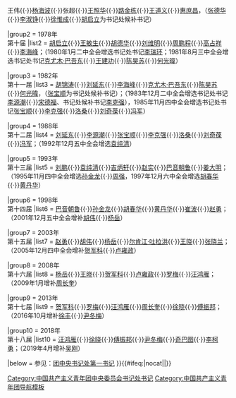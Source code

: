 {{Navbox
|name = 团中央书记处书记
|title = [[中国共产主义青年团中央委员会]]书记处书记
|above = 1964年共青团九大以来历届团中央书记处书记
|state = collapsed
|group1 = 1964年<br />第九届
|list1  = [[胡克实]]{{·}}王伟{{·}}[[杨海波]]{{·}}张超{{·}}[[王照华]]{{·}}[[路金栋]]{{·}}[[王道义]]{{·}}[[惠庶昌]]，（[[张德华 (1927年)|张德华]]{{·}}[[李淑铮]]{{·}}[[徐惟成]]{{·}}[[胡启立]]为书记处候补书记）

|group2 = 1978年<br />第十届
|list2  = [[胡启立]]{{·}}[[王敏生]]{{·}}[[胡德华 (政治人物)|胡德华]]{{·}}[[刘维明 (副省长)|刘维明]]{{·}}[[周鹏程]]{{·}}[[高占祥]]{{·}}[[李海峰]]；（1980年1月二中全会增选书记处书记[[李瑞环]]；1981年8月三中全会增选书记处书记[[克尤木·巴吾东]]{{·}}[[王建功]]{{·}}[[陈昊苏]]{{·}}[[何光暐]]）

|group3 = 1982年<br />第十一届
|list3  = [[胡锦涛]]{{·}}[[刘延东]]{{·}}[[李海峰]]{{·}}[[克尤木·巴吾东]]{{·}}[[陈昊苏]]{{·}}[[何光暐]]，（[[张宝顺]]为书记处候补书记）；（1983年12月二中全会增选书记处书记[[李源潮]]{{·}}[[宋德福 (1946年)|宋德福]]、书记处候补书记[[李克强]]），1985年11月四中全会增选书记处书记[[张宝顺]]{{·}}[[李克强]]{{·}}[[洛桑灵智多杰|洛桑]]{{·}}[[刘奇葆]]{{·}}[[冯军 (1949年)|冯军]]）

|group4 = 1988年<br />第十二届
|list4  = [[刘延东]]{{·}}[[李源潮]]{{·}}[[张宝顺]]{{·}}[[李克强]]{{·}}[[洛桑灵智多杰|洛桑]]{{·}}[[刘奇葆]]{{·}}[[冯军 (1949年)|冯军]]；（1992年12月五中全会增选[[袁纯清]]）

|group5 = 1993年<br />第十三届
|list5  = [[劉鵬 (1951年)|刘鹏]]{{·}}[[袁纯清]]{{·}}[[吉炳轩]]{{·}}[[赵实]]{{·}}[[巴音朝鲁]]{{·}}[[姜大明]]；（1995年11月四中全会增选[[孙金龙]]{{·}}[[周强]]，1997年12月六中全会增选[[胡春华]]{{·}}[[黄丹华]]）

|group6 = 1998年<br />第十四届
|list6  = [[巴音朝鲁]]{{·}}[[孙金龙]]{{·}}[[胡春华]]{{·}}[[黄丹华]]{{·}}[[崔波 (官员)|崔波]]{{·}}[[赵勇 (1963年1月)|赵勇]]；（2001年12月五中全会增补[[胡伟 (政治人物)|胡伟]]{{·}}[[杨岳 (1968年)|杨岳]]）

|group7 = 2003年<br />第十五届
|list7  = [[赵勇 (1963年1月)|赵勇]]{{·}}[[胡伟 (政治人物)|胡伟]]{{·}}[[杨岳 (1968年)|杨岳]]{{·}}[[尔肯江·吐拉洪]]{{·}}[[王晓 (1968年)|王晓]]{{·}}[[张晓兰 (官员)|张晓兰]]；（2005年12月四中全会增补[[贺军科]]{{·}}[[卢雍政]]）

|group8 = 2008年<br />第十六届
|list8  = [[杨岳 (1968年)|杨岳]]{{·}}[[王晓 (1968年)|王晓]]{{·}}[[贺军科]]{{·}}[[卢雍政]]{{·}}[[罗梅]]{{·}}[[汪鸿雁]]；（2009年1月增补[[周长奎]]）

|group9 = 2013年<br />第十七届
|list9  = [[贺军科]]{{·}}[[罗梅]]{{·}}[[汪鸿雁]]{{·}}[[周长奎]]{{·}}[[徐晓 (1972年8月)|徐晓]]{{·}}[[傅振邦 (1975年)|傅振邦]]；（2016年10月增补[[徐丰]]{{·}}[[尹冬梅]]）

|group10 = 2018年<br />第十八届
|list10  = [[汪鸿雁]]{{·}}[[徐晓 (1972年8月)|徐晓]]{{·}}[[傅振邦 (1975年)|傅振邦]]{{·}}[[尹冬梅]]{{·}}[[奇巴图]]{{·}}[[李柯勇]]；（2019年4月增补[[吴刚 (1976年)|吴刚]]）

|below = 参见：[[Template:中國共產主義青年團最高负责人|团中央书记处第一书记]]
}}{{#ifeq:{{{1}}}|nocat||[[Category:中国共产主义青年团中央委员会书记处书记]]}}<noinclude>
[[Category:中国共产主义青年团导航模板]]
</noinclude>